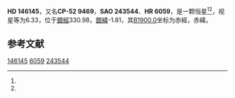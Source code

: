 {{Starbox begin
| name = HD 146145
}}
{{Starbox observe
| epoch = [[J2000.0|J2000.0]]
| constell = {{星座名待查}}<ref name=SIMBAD>{{cite web
 | url=http://simbad.u-strasbg.fr/simbad/sim-id?Ident=HR+6059
 | title=Pulsating variable Star
 | publisher=Centre de Données astronomiques de Strasbourg
 | work=SIMBAD
 | accessdate=2012-07-13
 | archive-date=2016-03-16
 | archive-url=https://web.archive.org/web/20160316214247/http://simbad.u-strasbg.fr/simbad/sim-id?Ident=HR+6059
 | dead-url=no
 }}</ref><ref name=DATA>{{cite web
 | url=http://vizier.u-strasbg.fr/viz-bin/VizieR-5?-out.add=.&-source=5050&-corr=PK=HR&-out.max=9999&HR=6059
 | title=VizieR Detailed Page
 | accessdate=2012-07-13
 | archive-url=https://web.archive.org/web/20160305054926/http://vizier.u-strasbg.fr/viz-bin/VizieR-5?-out.add=.&-source=5050&-corr=PK=HR&-out.max=9999&HR=6059
 | archive-date=2016-03-05
 | dead-url=yes
 }}</ref>
| 星官 = 
| ra = {{RA|16|17|20.9}}<ref name=SIMBAD /><ref name=DATA />
| dec = {{DEC|-53|5|12}}<ref name=SIMBAD /><ref name=DATA />
| appmag_v = 6.33<ref name=SIMBAD /><ref name=DATA />
}}
{{Starbox character
| class = A8IV<ref name=SIMBAD /><ref name=DATA />
| b-v = 0.27<ref name=SIMBAD /><ref name=DATA />
| u-b = 0.14<ref name=SIMBAD /><ref name=DATA />
| r-i = <ref name=SIMBAD /><ref name=DATA />
| variable = 
}}
{{Starbox astrometry
| radial_v = 0.14
| prop_mo_ra = -24
| parallax = 
| p_error = 
}}
{{Starbox catalog
| names =CP-52 9469，[[SAO星表|SAO]] 243544，[[HD星表|HD]] 146145，[[HR星表|HR]] 6059}}
{{Starbox reference |Simbad=HR+6059}}
{{Starbox end}}

'''HD 146145'''，又名'''CP-52 9469'''，'''SAO 243544'''、'''HR 6059'''，是一颗恒星<ref name=SIMBAD /><ref name=DATA />，视星等为6.33，位于[[銀道座標系|銀經]]330.98，[[銀道座標系|銀緯]]-1.81，其[[B1900.0|B1900.0]]坐标为赤經{{RA|16|9|35.8}}，赤緯{{DEC|-52|-1.81|7}}。

== 参考文献 ==
{{reflist}}

{{star-stub}}

[[Category:HD和HDE天體|146145]]
[[Category:HR天體|6059]]
[[Category:SAO天體|243544]]